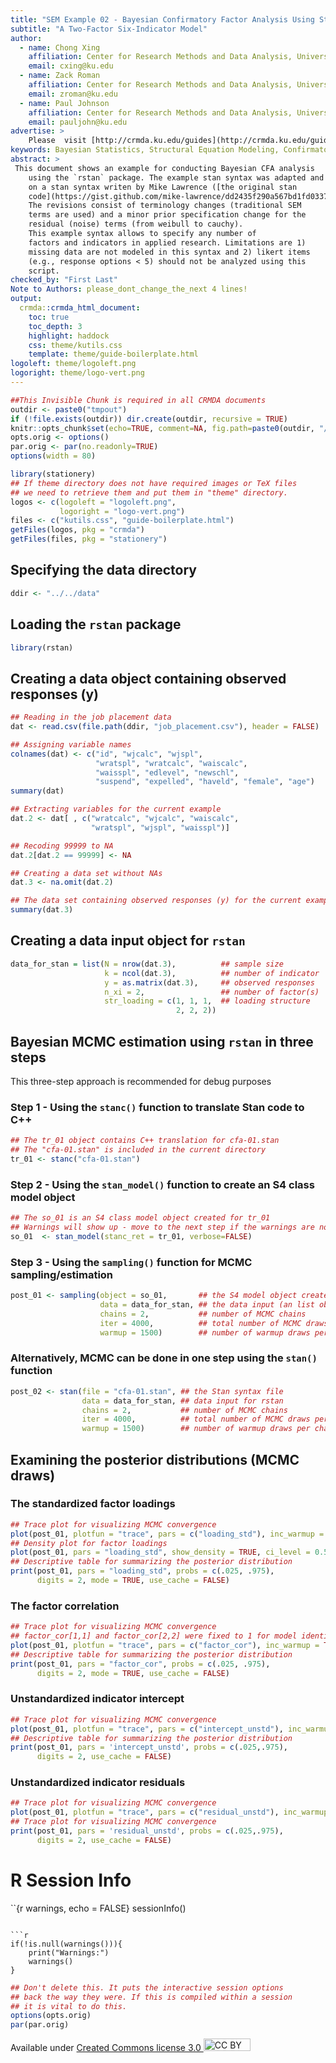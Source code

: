 ```yaml
---
title: "SEM Example 02 - Bayesian Confirmatory Factor Analysis Using Stan"
subtitle: "A Two-Factor Six-Indicator Model"
author:
  - name: Chong Xing
    affiliation: Center for Research Methods and Data Analysis, University of Kansas
    email: cxing@ku.edu
  - name: Zack Roman
    affiliation: Center for Research Methods and Data Analysis, University of Kansas
    email: zroman@ku.edu
  - name: Paul Johnson
    affiliation: Center for Research Methods and Data Analysis, University of Kansas
    email: pauljohn@ku.edu  
advertise: >
    Please  visit [http://crmda.ku.edu/guides](http://crmda.ku.edu/guides)
keywords: Bayesian Statistics, Structural Equation Modeling, Confirmatory Factor Analysis
abstract: >
 This document shows an example for conducting Bayesian CFA analysis
    using the `rstan` package. The example stan syntax was adapted and revised based
    on a stan syntax writen by Mike Lawrence ([the original stan
    code](https://gist.github.com/mike-lawrence/dd2435f290a567bd1fd03370ee669688)).
    The revisions consist of terminology changes (traditional SEM
    terms are used) and a minor prior specification change for the
    residual (noise) terms (from weibull to cauchy).
    This example syntax allows to specify any number of
    factors and indicators in applied research. Limitations are 1)
    missing data are not modeled in this syntax and 2) likert items
    (e.g., response options < 5) should not be analyzed using this
    script.
checked_by: "First Last"
Note to Authors: please_dont_change_the_next 4 lines!
output:
  crmda::crmda_html_document:
    toc: true
    toc_depth: 3
    highlight: haddock
    css: theme/kutils.css
    template: theme/guide-boilerplate.html
logoleft: theme/logoleft.png
logoright: theme/logo-vert.png
---
```


```r
##This Invisible Chunk is required in all CRMDA documents
outdir <- paste0("tmpout")
if (!file.exists(outdir)) dir.create(outdir, recursive = TRUE)
knitr::opts_chunk$set(echo=TRUE, comment=NA, fig.path=paste0(outdir, "/p-"))
opts.orig <- options()
par.orig <- par(no.readonly=TRUE)
options(width = 80)
```

```r
library(stationery)
## If theme directory does not have required images or TeX files
## we need to retrieve them and put them in "theme" directory. 
logos <- c(logoleft = "logoleft.png", 
           logoright = "logo-vert.png")
files <- c("kutils.css", "guide-boilerplate.html")
getFiles(logos, pkg = "crmda")
getFiles(files, pkg = "stationery")
```

## Specifying the data directory 
```r
ddir <- "../../data"
```

## Loading the `rstan` package
```r
library(rstan)
```

## Creating a data object containing observed responses (y)
```r
## Reading in the job placement data
dat <- read.csv(file.path(ddir, "job_placement.csv"), header = FALSE)

## Assigning variable names
colnames(dat) <- c("id", "wjcalc", "wjspl",
                   "wratspl", "wratcalc", "waiscalc",
                   "waisspl", "edlevel", "newschl",
                   "suspend", "expelled", "haveld", "female", "age")
summary(dat)

## Extracting variables for the current example
dat.2 <- dat[ , c("wratcalc", "wjcalc", "waiscalc",
                  "wratspl", "wjspl", "waisspl")]

## Recoding 99999 to NA
dat.2[dat.2 == 99999] <- NA

## Creating a data set without NAs
dat.3 <- na.omit(dat.2)

## The data set containing observed responses (y) for the current example
summary(dat.3)
```


## Creating a data input object for `rstan`
```r
data_for_stan = list(N = nrow(dat.3),          ## sample size
                     k = ncol(dat.3),          ## number of indicator
                     y = as.matrix(dat.3),     ## observed responses
                     n_xi = 2,                 ## number of factor(s)
                     str_loading = c(1, 1, 1,  ## loading structure
                                     2, 2, 2))
```

## Bayesian MCMC estimation using `rstan` in three steps
This three-step approach is recommended for debug purposes

### Step 1 - Using the `stanc()` function to translate Stan code to C++
```r
## The tr_01 object contains C++ translation for cfa-01.stan
## The "cfa-01.stan" is included in the current directory
tr_01 <- stanc("cfa-01.stan")
```


### Step 2 - Using the `stan_model()` function to create an S4 class model object
```r
## The so_01 is an S4 class model object created for tr_01
## Warnings will show up - move to the next step if the warnings are nonfatal
so_01  <- stan_model(stanc_ret = tr_01, verbose=FALSE)
```

### Step 3 - Using the `sampling()` function for MCMC sampling/estimation
```r
post_01 <- sampling(object = so_01,       ## the S4 model object created in Step 2
                    data = data_for_stan, ## the data input (an list object)
                    chains = 2,           ## number of MCMC chains
                    iter = 4000,          ## total number of MCMC draws per chain
                    warmup = 1500)        ## number of warmup draws per chain
```

### Alternatively, MCMC can be done in one step using the `stan()` function
```r
post_02 <- stan(file = "cfa-01.stan", ## the Stan syntax file
                data = data_for_stan, ## data input for rstan
                chains = 2,           ## number of MCMC chains
                iter = 4000,          ## total number of MCMC draws per chain
                warmup = 1500)        ## number of warmup draws per chain
```

## Examining the posterior distributions (MCMC draws)
### The standardized factor loadings
```r
## Trace plot for visualizing MCMC convergence
plot(post_01, plotfun = "trace", pars = c("loading_std"), inc_warmup = TRUE)
## Density plot for factor loadings
plot(post_01, pars = "loading_std", show_density = TRUE, ci_level = 0.5)
## Descriptive table for summarizing the posterior distribution
print(post_01, pars = "loading_std", probs = c(.025, .975),
      digits = 2, mode = TRUE, use_cache = FALSE)
```

### The factor correlation
```r
## Trace plot for visualizing MCMC convergence
## factor_cor[1,1] and factor_cor[2,2] were fixed to 1 for model identification
plot(post_01, plotfun = "trace", pars = c("factor_cor"), inc_warmup = TRUE)
## Descriptive table for summarizing the posterior distribution
print(post_01, pars = "factor_cor", probs = c(.025, .975),
      digits = 2, mode = TRUE, use_cache = FALSE)
```

### Unstandardized indicator intercept
```r
## Trace plot for visualizing MCMC convergence
plot(post_01, plotfun = "trace", pars = c("intercept_unstd"), inc_warmup = TRUE)
## Descriptive table for summarizing the posterior distribution
print(post_01, pars = 'intercept_unstd', probs = c(.025,.975),
      digits = 2, use_cache = FALSE)
```

### Unstandardized indicator residuals
```r
## Trace plot for visualizing MCMC convergence
plot(post_01, plotfun = "trace", pars = c("residual_unstd"), inc_warmup = TRUE)
## Trace plot for visualizing MCMC convergence
print(post_01, pars = 'residual_unstd', probs = c(.025,.975),
      digits = 2, use_cache = FALSE)
```

# R Session Info
``{r warnings, echo = FALSE}
sessionInfo()
```

```r
if(!is.null(warnings())){
    print("Warnings:")
    warnings()
}
```

```r
## Don't delete this. It puts the interactive session options
## back the way they were. If this is compiled within a session
## it is vital to do this.
options(opts.orig)
par(par.orig)
```

Available under
[Created Commons license 3.0 <img src="http://crmda.dept.ku.edu/images/cc-3.0.png" alt="CC BY"
style="width: 75px;height: 20px;"/>](http://creativecommons.org/licenses/by/3.0/)
